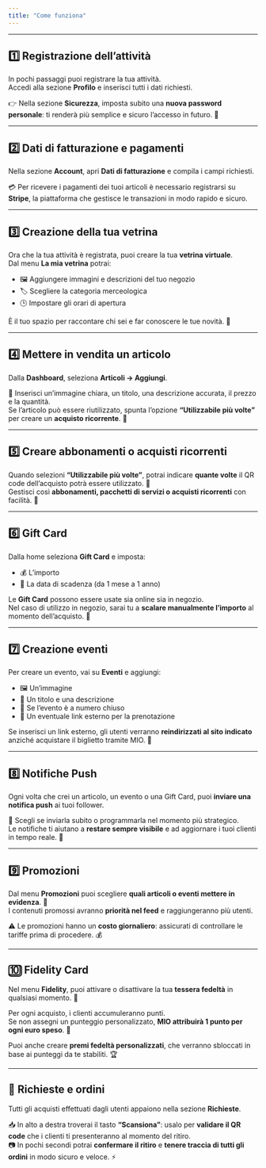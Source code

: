 ```yaml
---
title: "Come funziona"
---
```



---

## 1️⃣ Registrazione dell’attività

In pochi passaggi puoi registrare la tua attività.\
Accedi alla sezione **Profilo** e inserisci tutti i dati richiesti.

👉 Nella sezione **Sicurezza**, imposta subito una **nuova password personale**: ti renderà più semplice e sicuro l’accesso in futuro. 🔐

---

## 2️⃣ Dati di fatturazione e pagamenti

Nella sezione **Account**, apri **Dati di fatturazione** e compila i campi richiesti.

💳 Per ricevere i pagamenti dei tuoi articoli è necessario registrarsi su **Stripe**, la piattaforma che gestisce le transazioni in modo rapido e sicuro.

---

## 3️⃣ Creazione della tua vetrina

Ora che la tua attività è registrata, puoi creare la tua **vetrina virtuale**.\
Dal menu **La mia vetrina** potrai:

- 🖼️ Aggiungere immagini e descrizioni del tuo negozio
- 🏷️ Scegliere la categoria merceologica
- 🕒 Impostare gli orari di apertura

È il tuo spazio per raccontare chi sei e far conoscere le tue novità. 🏬

---

## 4️⃣ Mettere in vendita un articolo

Dalla **Dashboard**, seleziona **Articoli → Aggiungi**.

📸 Inserisci un’immagine chiara, un titolo, una descrizione accurata, il prezzo e la quantità.\
Se l’articolo può essere riutilizzato, spunta l’opzione **“Utilizzabile più volte”** per creare un **acquisto ricorrente**. 🛒

---

## 5️⃣ Creare abbonamenti o acquisti ricorrenti

Quando selezioni **“Utilizzabile più volte”**, potrai indicare **quante volte** il QR code dell’acquisto potrà essere utilizzato. 🔁\
Gestisci così **abbonamenti, pacchetti di servizi o acquisti ricorrenti** con facilità. 💼

---

## 6️⃣ Gift Card

Dalla home seleziona **Gift Card** e imposta:

- 💰 L’importo
- 📅 La data di scadenza (da 1 mese a 1 anno)

Le **Gift Card** possono essere usate sia online sia in negozio.\
Nel caso di utilizzo in negozio, sarai tu a **scalare manualmente l’importo** al momento dell’acquisto. 🎁

---

## 7️⃣ Creazione eventi

Per creare un evento, vai su **Eventi** e aggiungi:

- 🖼️ Un’immagine
- 📝 Un titolo e una descrizione
- 📍 Se l’evento è a numero chiuso
- 🔗 Un eventuale link esterno per la prenotazione

Se inserisci un link esterno, gli utenti verranno **reindirizzati al sito indicato** anziché acquistare il biglietto tramite MIO. 🎫

---

## 8️⃣ Notifiche Push

Ogni volta che crei un articolo, un evento o una Gift Card, puoi **inviare una notifica push** ai tuoi follower.

📲 Scegli se inviarla subito o programmarla nel momento più strategico.\
Le notifiche ti aiutano a **restare sempre visibile** e ad aggiornare i tuoi clienti in tempo reale. 🚀

---

## 9️⃣ Promozioni

Dal menu **Promozioni** puoi scegliere **quali articoli o eventi mettere in evidenza**. 🌟\
I contenuti promossi avranno **priorità nel feed** e raggiungeranno più utenti.

⚠️ Le promozioni hanno un **costo giornaliero**: assicurati di controllare le tariffe prima di procedere. 💰

---

## 🔟 Fidelity Card

Nel menu **Fidelity**, puoi attivare o disattivare la tua **tessera fedeltà** in qualsiasi momento. 🎯

Per ogni acquisto, i clienti accumuleranno punti.\
Se non assegni un punteggio personalizzato, **MIO attribuirà 1 punto per ogni euro speso**. 💎

Puoi anche creare **premi fedeltà personalizzati**, che verranno sbloccati in base ai punteggi da te stabiliti. 🏆

---

## 💬 Richieste e ordini

Tutti gli acquisti effettuati dagli utenti appaiono nella sezione **Richieste**.

📥 In alto a destra troverai il tasto **“Scansiona”**: usalo per **validare il QR code** che i clienti ti presenteranno al momento del ritiro.\
📷 In pochi secondi potrai **confermare il ritiro** e **tenere traccia di tutti gli ordini** in modo sicuro e veloce. ⚡